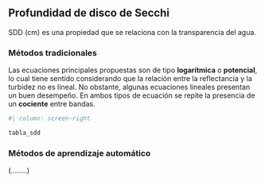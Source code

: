 ## Profundidad de disco de Secchi

SDD (cm) es una propiedad que se relaciona con la transparencia del agua.

### Métodos tradicionales

Las ecuaciones principales propuestas son de tipo <b>logarítmica</b> o <b>potencial</b>, lo cual tiene sentido considerando que la relación entre la reflectancia y la turbidez no es lineal. No obstante, algunas ecuaciones lineales presentan un buen desempeño. En ambos tipos de ecuación se repite la presencia de un <b>cociente</b> entre bandas.


```r
#| column: screen-right

tabla_sdd
```

### Métodos de aprendizaje automático

(........)
